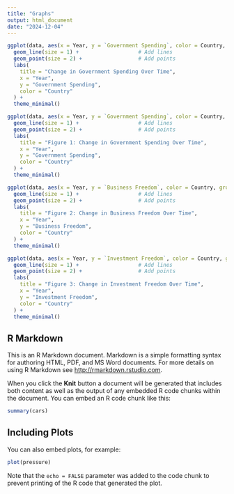 ```yaml
---
title: "Graphs"
output: html_document
date: "2024-12-04"
---
```


```r
ggplot(data, aes(x = Year, y = `Government Spending`, color = Country, group = Country)) +
  geom_line(size = 1) +                   # Add lines
  geom_point(size = 2) +                  # Add points
  labs(
    title = "Change in Government Spending Over Time",
    x = "Year",
    y = "Government Spending",
    color = "Country"
  ) +
  theme_minimal()

ggplot(data, aes(x = Year, y = `Government Spending`, color = Country, group = Country)) +
  geom_line(size = 1) +                   # Add lines
  geom_point(size = 2) +                  # Add points
  labs(
    title = "Figure 1: Change in Government Spending Over Time",
    x = "Year",
    y = "Government Spending",
    color = "Country"
  ) +
  theme_minimal()

ggplot(data, aes(x = Year, y = `Business Freedom`, color = Country, group = Country)) +
  geom_line(size = 1) +                   # Add lines
  geom_point(size = 2) +                  # Add points
  labs(
    title = "Figure 2: Change in Business Freedom Over Time",
    x = "Year",
    y = "Business Freedom",
    color = "Country"
  ) +
  theme_minimal()

ggplot(data, aes(x = Year, y = `Investment Freedom`, color = Country, group = Country)) +
  geom_line(size = 1) +                   # Add lines
  geom_point(size = 2) +                  # Add points
  labs(
    title = "Figure 3: Change in Investment Freedom Over Time",
    x = "Year",
    y = "Investment Freedom",
    color = "Country"
  ) +
  theme_minimal()
```

## R Markdown

This is an R Markdown document. Markdown is a simple formatting syntax for authoring HTML, PDF, and MS Word documents. For more details on using R Markdown see <http://rmarkdown.rstudio.com>.

When you click the **Knit** button a document will be generated that includes both content as well as the output of any embedded R code chunks within the document. You can embed an R code chunk like this:

```r
summary(cars)
```

## Including Plots

You can also embed plots, for example:

```r
plot(pressure)
```

Note that the `echo = FALSE` parameter was added to the code chunk to prevent printing of the R code that generated the plot.
